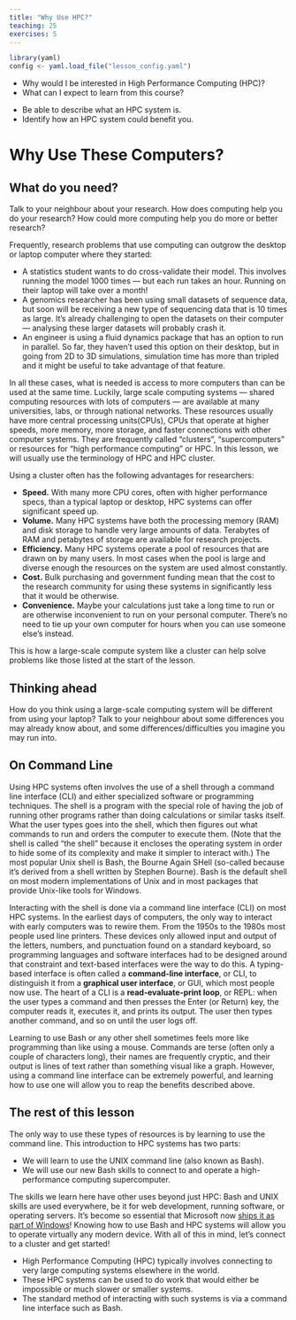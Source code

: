 ```yaml
---
title: "Why Use HPC?"
teaching: 25
exercises: 5
---
```


```r
library(yaml)
config <- yaml.load_file("lesson_config.yaml")
```

:::::: questions
  - Why would I be interested in High Performance Computing (HPC)?
  - What can I expect to learn from this course?
::::::

:::::: objectives
  - Be able to describe what an HPC system is.
  - Identify how an HPC system could benefit you.
::::::

# Why Use These Computers?

::: challenge
## What do you need?

Talk to your neighbour about your research. How does computing help you do
your research? How could more computing help you do more or better research?
:::

Frequently, research problems that use computing can outgrow the desktop or
laptop computer where they started:

* A statistics student wants to do cross-validate their model. This involves
  running the model 1000 times &mdash; but each run takes an hour. Running on
  their laptop will take over a month!
* A genomics researcher has been using small datasets of sequence data, but
  soon will be receiving a new type of sequencing data that is 10 times as
  large. It's already challenging to open the datasets on their computer &mdash;
  analysing these larger datasets will probably crash it.
* An engineer is using a fluid dynamics package that has an option to run in
  parallel. So far, they haven't used this option on their desktop, but in
  going from 2D to 3D simulations, simulation time has more than tripled and it
  might be useful to take advantage of that feature.

In all these cases, what is needed is access to more computers than can be used
at the same time. Luckily, large scale computing systems &mdash; shared
computing resources with lots of computers &mdash; are available at many
universities, labs, or through national networks. These resources usually have
more central processing units(CPUs), CPUs that operate at higher speeds, more
memory, more storage, and faster connections with other computer systems. They
are frequently called "clusters", "supercomputers" or resources for "high
performance computing" or HPC. In this lesson, we will usually use the
terminology of HPC and HPC cluster.

Using a cluster often has the following advantages for researchers:

* **Speed.** With many more CPU cores, often with higher performance specs,
  than a typical laptop or desktop, HPC systems can offer significant speed up.
* **Volume.** Many HPC systems have both the processing memory (RAM) and disk
  storage to handle very large amounts of data. Terabytes of RAM and petabytes
  of storage are available for research projects.
* **Efficiency.** Many HPC systems operate a pool of resources that are drawn
  on by many users. In most cases when the pool is large and diverse enough the
  resources on the system are used almost constantly.
* **Cost.** Bulk purchasing and government funding mean that the cost to the
  research community for using these systems in significantly less that it
  would be otherwise.
* **Convenience.** Maybe your calculations just take a long time to run or are
  otherwise inconvenient to run on your personal computer. There's no need to
  tie up your own computer for hours when you can use someone else's instead.

This is how a large-scale compute system like a cluster can help solve problems
like those listed at the start of the lesson.

::: challenge
## Thinking ahead

How do you think using a large-scale computing system will be different from
using your laptop? Talk to your neighbour about some differences you may
already know about, and some differences/difficulties you imagine you may run
into.
:::

## On Command Line

Using HPC systems often involves the use of a shell through a command line
interface (CLI) and either specialized software or programming techniques. The
shell is a program with the special role of having the job of running other
programs rather than doing calculations or similar tasks itself. What the user
types goes into the shell, which then figures out what commands to run and
orders the computer to execute them. (Note that the shell is called "the shell"
because it encloses the operating system in order to hide some of its
complexity and make it simpler to interact with.) The most popular Unix shell
is Bash, the Bourne Again SHell (so-called because it's derived from a shell
written by Stephen Bourne). Bash is the default shell on most modern
implementations of Unix and in most packages that provide Unix-like tools for
Windows.

Interacting with the shell is done via a command line interface (CLI) on most
HPC systems. In the earliest days of computers, the only way to interact with
early computers was to rewire them. From the 1950s to the 1980s most people
used line printers. These devices only allowed input and output of the letters,
numbers, and punctuation found on a standard keyboard, so programming languages
and software interfaces had to be designed around that constraint and
text-based interfaces were the way to do this. A typing-based interface is
often called a **command-line interface**, or CLI, to distinguish it from a
**graphical user interface**, or GUI, which most people now use. The heart of a
CLI is a **read-evaluate-print loop**, or REPL: when the user types a command
and then presses the Enter (or Return) key, the computer reads it, executes it,
and prints its output. The user then types another command, and so on until the
user logs off.

Learning to use Bash or any other shell sometimes feels more like programming
than like using a mouse. Commands are terse (often only a couple of characters
long), their names are frequently cryptic, and their output is lines of text
rather than something visual like a graph. However, using a command line
interface can be extremely powerful, and learning how to use one will allow you
to reap the benefits described above.

## The rest of this lesson

The only way to use these types of resources is by learning to use the command
line. This introduction to HPC systems has two parts:

* We will learn to use the UNIX command line (also known as Bash).
* We will use our new Bash skills to connect to and operate a high-performance
  computing supercomputer.

The skills we learn here have other uses beyond just HPC: Bash and UNIX skills
are used everywhere, be it for web development, running software, or operating
servers. It's become so essential that Microsoft now [ships it as part of
Windows](https://www.microsoft.com/en-us/store/p/ubuntu/9nblggh4msv6)! Knowing
how to use Bash and HPC systems will allow you to operate virtually any modern
device. With all of this in mind, let's connect to a cluster and get started!


:::::: keypoints

  - High Performance Computing (HPC) typically involves connecting to very large
    computing systems elsewhere in the world.
  - These HPC systems can be used to do work that would either be impossible or
    much slower or smaller systems.
  - The standard method of interacting with such systems is via a command line
    interface such as Bash.
::::::
